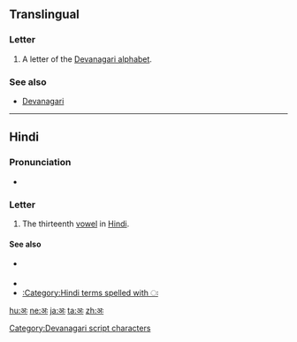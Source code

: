 ==Translingual==

===Letter===
{{mul-letter|sc=Deva}}

# A letter of the [[Devanagari alphabet]].

===See also===
* [[w:Devanagari|Devanagari]]

----

==Hindi==

===Pronunciation===
* {{IPA|/əh/|lang=hi}}

===Letter===
{{head|hi|letter}}

# {{lbl|hi|rare}} The thirteenth [[vowel]] in [[Hindi]].

====See also====
* {{sense|matra}} {{l|hi|ः|tr=ah}}
* {{list:Devanagari script letters/hi}}
* [[:Category:Hindi terms spelled with ः]]

[[Category:Devanagari script characters]]

[[hu:अः]]
[[ne:अः]]
[[ja:अः]]
[[ta:अः]]
[[zh:अः]]